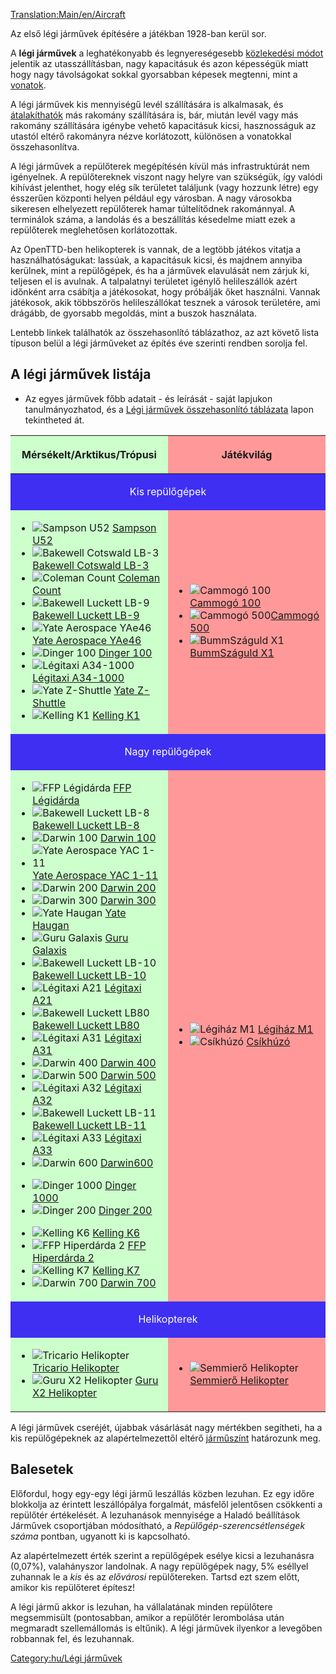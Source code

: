 [[Translation:Main/en/Aircraft]]{{hu/Tartalomjegyzék}}

Az első légi járművek építésére a játékban 1928-ban kerül sor.

A '''légi járművek''' a leghatékonyabb és legnyereségesebb [[Main/hu/Járművek|közlekedési módot]] jelentik az utasszállításban, nagy kapacitásuk és azon képességük miatt hogy nagy távolságokat sokkal gyorsabban képesek megtenni, mint a [[Main/hu/Vonatok|vonatok]].


A légi járművek kis mennyiségű levél szállítására is alkalmasak, és [[Main/hu/Járművek átalakítása|átalakíthatók]] más rakomány szállítására is, bár, miután levél vagy más rakomány szállítására igénybe vehető kapacitásuk kicsi, hasznosságuk az utastól eltérő rakományra nézve korlátozott, különösen a vonatokkal összehasonlítva.


A légi járművek a repülőterek megépítésén kívül más infrastruktúrát nem igényelnek. A repülőtereknek viszont nagy helyre van szükségük, így valódi kihívást jelenthet, hogy elég sík területet találjunk (vagy hozzunk létre) egy ésszerűen központi helyen például egy városban. A nagy városokba sikeresen elhelyezett repülőterek hamar túltelítődnek rakománnyal. A terminálok száma, a landolás és a beszállítás késedelme miatt ezek a repülőterek meglehetősen korlátozottak.

Az OpenTTD-ben helikopterek is vannak, de a legtöbb játékos vitatja a használhatóságukat: lassúak, a kapacitásuk kicsi, és majdnem annyiba kerülnek, mint a repülőgépek, és ha a járművek elavulását nem zárjuk ki, teljesen el is avulnak. A talpalatnyi területet igénylő helileszállók azért időnként arra csábítja a játékosokat, hogy próbálják őket használni. Vannak játékosok, akik többszörös helileszállókat tesznek a városok területére, ami drágább, de gyorsabb megoldás, mint a buszok használata.

Lentebb linkek találhatók az összehasonlító táblázathoz, az azt követő lista típuson belül a légi járműveket az építés éve szerinti rendben sorolja fel.

==A légi járművek listája==
* Az egyes járművek főbb adatait - és leírását - saját lapjukon tanulmányozhatod, és a [[Main/hu/Légi járművek összehasonlító táblázata|Légi járművek összehasonlító táblázata]] lapon tekintheted át.

{|border="1" cellspacing="2" cellpadding="3" rules="all" style="margin:1em 1em 1em 0; border:solid 1px #AAAAAA;"
!width="50%" style="background: #ccffcc" | Mérsékelt/Arktikus/Trópusi
!width="50%" style="background: #ff9999" | Játékvilág
|-
! colspan="2" style="background: #3e2ff3; color:white" align="center" | Kis repülőgépek
|-
| style="background: #ccffcc" |
*[[File:en/JunkersJU52.png|Sampson U52]] [[Main/hu/Sampson U52|Sampson U52]]
*[[File:en/DouglasDC-3Dakota.png|Bakewell Cotswald LB-3]] [[Main/hu/Bakewell Cotswald LB-3|Bakewell Cotswald LB-3]]
*[[File:en/VickersViscount.png|Coleman Count]] [[Main/hu/Coleman Count|Coleman Count]]
*[[File:en/McDonnellDouglasDC-9.png|Bakewell Luckett LB-9]] [[Main/hu/Bakewell Luckett LB-9|Bakewell Luckett LB-9]]
*[[File:en/BritishAerospaceBAe46.png|Yate Aerospace YAe46]] [[Main/hu/Yate Aerospace YAe46|Yate Aerospace YAe46]]
*[[File:en/Fokker100.png|Dinger 100]] [[Main/hu/Dinger 100|Dinger 100]]
*[[File:en/AirTaxiA34-1000.png|Légitaxi A34-1000]] [[Main/hu/Légitaxi A34-1000|Légitaxi A34-1000]]
*[[File:en/YateZ-Shuttle.png|Yate Z-Shuttle]] [[Main/hu/Yate Z-Shuttle|Yate Z-Shuttle]]
*[[File:en/KellingK1.png|Kelling K1]] [[Main/hu/Kelling K1|Kelling K1]]
| style="background: #ff9999" |
*[[File:en/Ploddyphut100.png|Cammogó 100]] [[Main/hu/Cammogó 100|Cammogó 100]]
*[[File:en/Ploddyphut500.png|Cammogó 500]][[Main/hu/Cammogó 500|Cammogó 500]]
*[[File:en/Flashbang X1.png|BummSzáguld X1]] [[Main/hu/BummSzáguld X1|BummSzáguld X1]]
|-
! colspan="2" style="background: #3e2ff3; color:white" align="center" | Nagy repülőgépek
|-
| style="background: #ccffcc" |
*[[File:en/A%C3%ABrospatialeSE-310Caravelle.png|FFP Légidárda]] [[Main/hu/FFP Légidárda|FFP Légidárda]]
*[[File:en/McDonnellDouglasDC-8.png|Bakewell Luckett LB-8]] [[Main/hu/Bakewell Luckett LB-8|Bakewell Luckett LB-8]]
*[[File:en/Boeing727.png|Darwin 100]] [[Main/hu/Darwin 100|Darwin 100]]
*[[File:en/BritishAerospaceBAC1-11.png|Yate Aerospace YAC 1-11]] [[Main/hu/Yate Aerospace YAC 1-11|Yate Aerospace YAC 1-11]]
*[[File:en/Boeing737.png|Darwin 200]] [[Main/hu/Darwin 200|Darwin 200]]
*[[File:en/Boeing747.png|Darwin 300]] [[Main/hu/Darwin 300|Darwin 300]]
*[[File:en/BAC-A%C3%ABrospatialConcorde.png|Yate Haugan]] [[Main/hu/Yate Haugan|Yate Haugan]]
*[[File:en/LockheedTristar.png|Guru Galaxis]] [[Main/hu/Guru Galaxis|Guru Galaxis]]
*[[File:en/McDonnelDouglasDC-10.png|Bakewell Luckett LB-10]] [[Main/hu/Bakewell Luckett LB-10|Bakewell Luckett LB-10]]
*[[File:en/AirbusA300.png|Légitaxi A21]] [[Main/hu/Légitaxi A21|Légitaxi A21]]
*[[File:en/McDonnellDouglasMD80.png|Bakewell Luckett LB80]] [[Main/hu/Bakewell Luckett LB80|Bakewell Luckett LB80]]
*[[File:en/AirbusA300.png|Légitaxi A31]] [[Main/hu/Légitaxi A31|Légitaxi A31]]
*[[File:en/Boeing757.png|Darwin 400]] [[Main/hu/Darwin 400|Darwin 400]]
*[[File:en/Boeing767.png|Darwin 500]] [[Main/hu/Darwin 500|Darwin 500]]
*[[File:en/AirbusA320.png|Légitaxi A32]] [[Main/hu/Légitaxi A32|Légitaxi A32]]
*[[File:en/McDonnellDouglasMD-11.png|Bakewell Luckett LB-11]] [[Main/hu/Bakewell Luckett LB-11|Bakewell Luckett LB-11]]
*[[File:en/AirbusA330.png|Légitaxi A33]] [[Main/hu/Légitaxi A33|Légitaxi A33]]
*[[File:en/AirbusA330.png|Darwin 600]] [[Main/hu/Darwin 600|Darwin600]]

*[[File:en/Dinger1000.png|Dinger 1000]] [[Main/hu/Dinger 1000|Dinger 1000]]
*[[File:en/Dinger200.png|Dinger 200]] [[Main/hu/Dinger 200|Dinger 200]]

*[[File:en/KellingK6.png|Kelling K6]] [[Main/hu/Kelling K6|Kelling K6]]
*[[File:en/FFPHyperdart2.png|FFP Hiperdárda 2]] [[Main/hu/FFP Hiperdárda 2|FFP Hiperdárda 2]]
*[[File:en/KellingK7.png|Kelling K7]] [[Main/hu/Kelling K7|Kelling K7]]
*[[File:en/Darwin700.png|Darwin 700]] [[Main/hu/Darwin 700|Darwin 700]]
| style="background: #ff9999" |

*[[File:en/JuggerplaneM1.png|Légiház M1]] [[Main/hu/Légiház M1|Légiház M1]]
*[[File:en/Flashbangwizzer.png|Csíkhúzó]] [[Main/hu/Csíkhúzó|Csíkhúzó]]
|-
! colspan="2" style="background: #3e2ff3; color:white" align="center" | Helikopterek
|-
| style="background: #ccffcc" |
*[[File:en/SikorskyHelicopter.png|Tricario Helikopter]] [[Main/hu/Tricario Helikopter|Tricario Helikopter]]
*[[File:en/GuruX2Helicopter.png|Guru X2 Helikopter]] [[Main/hu/Guru X2 Helikopter|Guru X2 Helikopter]]
| style="background: #ff9999" |
*[[File:en/Powernauthelicopter.png|Semmierő Helikopter]] [[Main/hu/Semmierő Helikopter|Semmierő Helikopter]]
|}

A légi járművek cseréjét, újabbak vásárlását nagy mértékben segítheti, ha a kis repülőgépeknek az alapértelmezettől eltérő [[Main/en/Szállítási vállalat/Hu#A vállalatablak|járműszínt]] határozunk meg.

==Balesetek==
Előfordul, hogy egy-egy légi jármű leszállás közben lezuhan. Ez egy időre blokkolja az érintett leszállópálya forgalmát, másfelől jelentősen csökkenti a repülőtér értékelését. A lezuhanások mennyisége a Haladó beállítások Járművek csoportjában módosítható, a ''Repülőgép-szerencsétlenségek száma'' pontban, ugyanott ki is kapcsolható.

Az alapértelmezett érték szerint a repülőgépek esélye kicsi a lezuhanásra (0,07%), valahányszor landolnak. A nagy repülőgépek nagy, 5% eséllyel zuhannak le a ''kis'' és az ''elővárosi'' repülőtereken. Tartsd ezt szem előtt, amikor kis repülőteret építesz! 

A légi jármű akkor is lezuhan, ha vállalatának minden repülőtere megsemmisült (pontosabban, amikor a repülőtér lerombolása után megmaradt szellemállomás is eltűnik). A légi járművek ilyenkor a levegőben robbannak fel, és lezuhannak.

[[Category:hu/Légi járművek]]